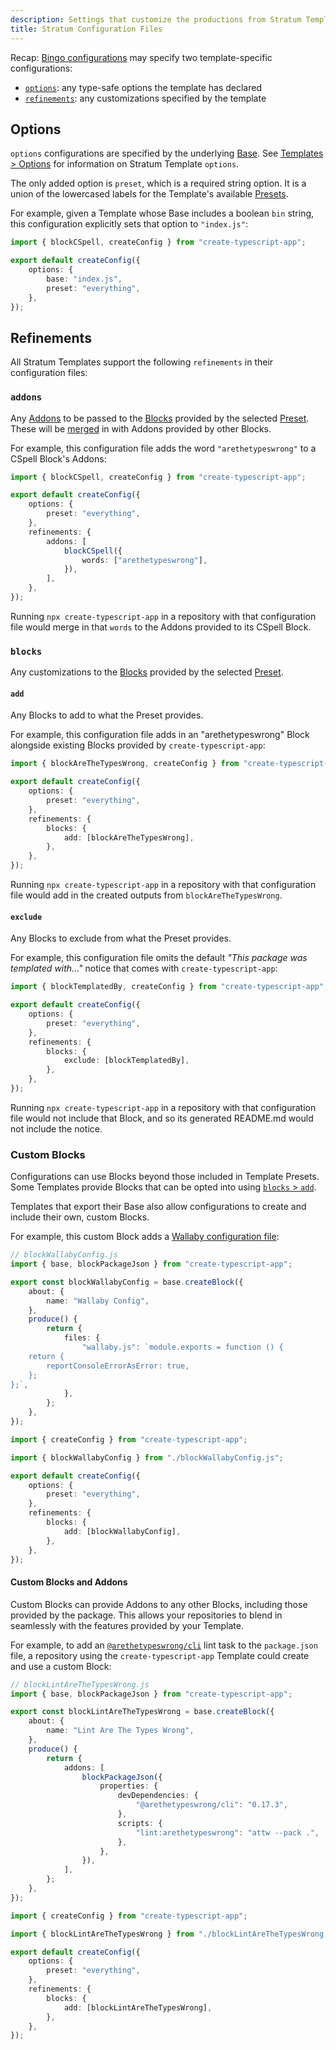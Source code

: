 ```yaml
---
description: Settings that customize the productions from Stratum Templates.
title: Stratum Configuration Files
---
```


Recap: [Bingo configurations](/configuration) may specify two template-specific configurations:

- [`options`](/configuration#options): any type-safe options the template has declared
- [`refinements`](/configuration#refinements): any customizations specified by the template

## Options

`options` configurations are specified by the underlying [Base](/engines/stratum/concepts/bases).
See [Templates > Options](/engines/stratum/concepts/templates#options) for information on Stratum Template `options`.

The only added option is `preset`, which is a required string option.
It is a union of the lowercased labels for the Template's available [Presets](/engines/stratum/concepts/presets).

For example, given a Template whose Base includes a boolean `bin` string, this configuration explicitly sets that option to `"index.js"`:

```ts title="create-typescript-app.config.ts"
import { blockCSpell, createConfig } from "create-typescript-app";

export default createConfig({
	options: {
		base: "index.js",
		preset: "everything",
	},
});
```

## Refinements

All Stratum Templates support the following `refinements` in their configuration files:

### `addons`

Any [Addons](/engines/stratum/concepts/blocks#addons) to be passed to the [Blocks](/engines/stratum/concepts/blocks) provided by the selected [Preset](/engines/stratum/concepts/presets).
These will be [merged](/build/details/merging) in with Addons provided by other Blocks.

For example, this configuration file adds the word `"arethetypeswrong"` to a CSpell Block's Addons:

```ts title="create-typescript-app.config.ts"
import { blockCSpell, createConfig } from "create-typescript-app";

export default createConfig({
	options: {
		preset: "everything",
	},
	refinements: {
		addons: [
			blockCSpell({
				words: ["arethetypeswrong"],
			}),
		],
	},
});
```

Running `npx create-typescript-app` in a repository with that configuration file would merge in that `words` to the Addons provided to its CSpell Block.

### `blocks`

Any customizations to the [Blocks](/engines/stratum/concepts/blocks) provided by the selected [Preset](/engines/stratum/concepts/presets).

#### `add`

Any Blocks to add to what the Preset provides.

For example, this configuration file adds in an "arethetypeswrong" Block alongside existing Blocks provided by `create-typescript-app`:

```ts title="create-typescript-app.config.ts"
import { blockAreTheTypesWrong, createConfig } from "create-typescript-app";

export default createConfig({
	options: {
		preset: "everything",
	},
	refinements: {
		blocks: {
			add: [blockAreTheTypesWrong],
		},
	},
});
```

Running `npx create-typescript-app` in a repository with that configuration file would add in the created outputs from `blockAreTheTypesWrong`.

#### `exclude`

Any Blocks to exclude from what the Preset provides.

For example, this configuration file omits the default _"This package was templated with..."_ notice that comes with `create-typescript-app`:

```ts title="create-typescript-app.config.ts"
import { blockTemplatedBy, createConfig } from "create-typescript-app";

export default createConfig({
	options: {
		preset: "everything",
	},
	refinements: {
		blocks: {
			exclude: [blockTemplatedBy],
		},
	},
});
```

Running `npx create-typescript-app` in a repository with that configuration file would not include that Block, and so its generated README.md would not include the notice.

### Custom Blocks

Configurations can use Blocks beyond those included in Template Presets.
Some Templates provide Blocks that can be opted into using [`blocks` > `add`](#add).

Templates that export their Base also allow configurations to create and include their own, custom Blocks.

For example, this custom Block adds a [Wallaby configuration file](https://wallabyjs.com/docs/config):

```ts
// blockWallabyConfig.js
import { base, blockPackageJson } from "create-typescript-app";

export const blockWallabyConfig = base.createBlock({
	about: {
		name: "Wallaby Config",
	},
	produce() {
		return {
			files: {
				"wallaby.js": `module.exports = function () {
	return {
		reportConsoleErrorAsError: true,
	};
};`,
			},
		};
	},
});
```

```ts title="create-typescript-app.config.ts"
import { createConfig } from "create-typescript-app";

import { blockWallabyConfig } from "./blockWallabyConfig.js";

export default createConfig({
	options: {
		preset: "everything",
	},
	refinements: {
		blocks: {
			add: [blockWallabyConfig],
		},
	},
});
```

#### Custom Blocks and Addons

Custom Blocks can provide Addons to any other Blocks, including those provided by the package.
This allows your repositories to blend in seamlessly with the features provided by your Template.

For example, to add an [`@arethetypeswrong/cli`](https://www.npmjs.com/package/@arethetypeswrong/cli) lint task to the `package.json` file, a repository using the `create-typescript-app` Template could create and use a custom Block:

```ts
// blockLintAreTheTypesWrong.js
import { base, blockPackageJson } from "create-typescript-app";

export const blockLintAreTheTypesWrong = base.createBlock({
	about: {
		name: "Lint Are The Types Wrong",
	},
	produce() {
		return {
			addons: [
				blockPackageJson({
					properties: {
						devDependencies: {
							"@arethetypeswrong/cli": "0.17.3",
						},
						scripts: {
							"lint:arethetypeswrong": "attw --pack .",
						},
					},
				}),
			],
		};
	},
});
```

```ts title="create-typescript-app.config.ts"
import { createConfig } from "create-typescript-app";

import { blockLintAreTheTypesWrong } from "./blockLintAreTheTypesWrong.js";

export default createConfig({
	options: {
		preset: "everything",
	},
	refinements: {
		blocks: {
			add: [blockLintAreTheTypesWrong],
		},
	},
});
```
